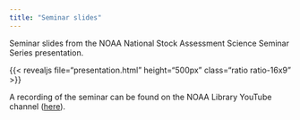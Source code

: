 ---
title: "Seminar slides"
---

Seminar slides from the NOAA National Stock Assessment Science Seminar Series presentation.

{{< revealjs file="presentation.html" height="500px" class="ratio ratio-16x9" >}}

A recording of the seminar can be found on the NOAA Library YouTube channel ([here](https://youtu.be/j1Grx1maXfE)).
